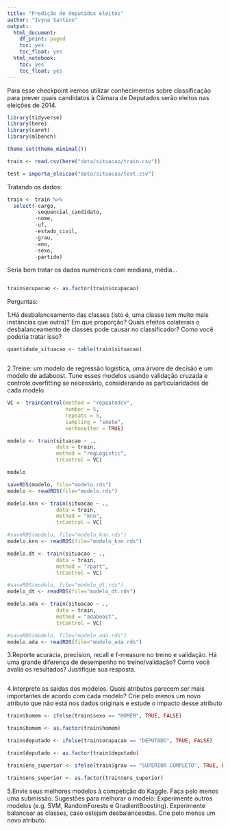 ```yaml
---
title: "Predição de deputados eleitos"
author: "Ivyna Santino"
output:
  html_document:
    df_print: paged
    toc: yes
    toc_float: yes
  html_notebook:
    toc: yes
    toc_float: yes
---
```


Para esse checkpoint iremos utilizar conhecimentos sobre classificação para prever quais candidatos à Câmara de Deputados serão eleitos nas eleições de 2014. 

```r
library(tidyverse)
library(here)
library(caret)
library(mlbench)

theme_set(theme_minimal())
```


```r
train <- read.csv(here("data/situacao/train.csv"))
```

```r
test = importa_eleicao("data/situacao/test.csv")
```

Tratando os dados:

```r
train <- train %>% 
  select(-cargo,
         -sequencial_candidato,
         -nome,
         -uf,
         -estado_civil,
         -grau,
         -ano,
         -sexo,
         -partido)
```

Seria bom tratar os dados numéricos com mediana, média...

```r

```


```r
train$ocupacao <- as.factor(train$ocupacao)
```

Perguntas:

1.Há desbalanceamento das classes (isto é, uma classe tem muito mais instâncias que outra)? 
  Em que proporção? 
  Quais efeitos colaterais o desbalanceamento de classes pode causar no classificador? 
  Como você poderia tratar isso?


```r
quantidade_situacao <- table(train$situacao)
```


```r

```


2.Treine: um modelo de regressão logística, uma árvore de decisão e um modelo de adaboost. 
  Tune esses modelos usando validação cruzada e controle overfitting se necessário, considerando as particularidades de cada modelo.  


```r
VC <- trainControl(method = "repeatedcv",
                   number = 5,
                   repeats = 5,
                   sampling = "smote",
                   verboseIter = TRUE)

modelo <- train(situacao ~ .,
                data = train,
                method = "regLogistic",
                trControl = VC)
```


```r
modelo
```

```r
saveRDS(modelo, file="modelo.rds")
modelo <- readRDS(file="modelo.rds")
```


```r
modelo.knn <- train(situacao ~ .,
                data = train,
                method = "knn",
                trControl = VC)
```
```r
#saveRDS(modelo, file="modelo_knn.rds")
modelo.knn <- readRDS(file="modelo_knn.rds")
```


```r
modelo.dt <- train(situacao ~ .,
                data = train,
                method = "rpart",
                trControl = VC)
```

```r
#saveRDS(modelo, file="modelo_dt.rds")
modelo_dt <- readRDS(file="modelo_dt.rds")
```


```r
modelo.ada <- train(situacao ~ .,
                data = train,
                method = "adaboost",
                trControl = VC)
```

```r
#saveRDS(modelo, file="modelo_ada.rds")
modelo.ada <- readRDS(file="modelo_ada.rds")
```

3.Reporte acurácia, precision, recall e f-measure no treino e validação. 
  Há uma grande diferença de desempenho no treino/validação? 
  Como você avalia os resultados? Justifique sua resposta.


```r

```

4.Interprete as saídas dos modelos. 
  Quais atributos parecem ser mais importantes de acordo com cada modelo? 
  Crie pelo menos um novo atributo que não está nos dados originais e estude o impacto desse atributo
  
```r
train$homem <- ifelse(train$sexo == "HOMEM", TRUE, FALSE)

train$homem <- as.factor(train$homem)
```

```r
train$deputado <- ifelse(train$ocupacao == "DEPUTADO", TRUE, FALSE)

train$deputado <- as.factor(train$deputado)
```


```r
train$ens_superior <- ifelse(train$grau == "SUPERIOR COMPLETO", TRUE, FALSE)

train$ens_superior <- as.factor(train$ens_superior)
```


5.Envie seus melhores modelos à competição do Kaggle. 
  Faça pelo menos uma submissão. 
  Sugestões para melhorar o modelo: 
    Experimente outros modelos (e.g. SVM, RandomForests e GradientBoosting).
    Experimente balancear as classes,  caso estejam desbalanceadas.
    Crie pelo menos um novo atributo.

```r

```










